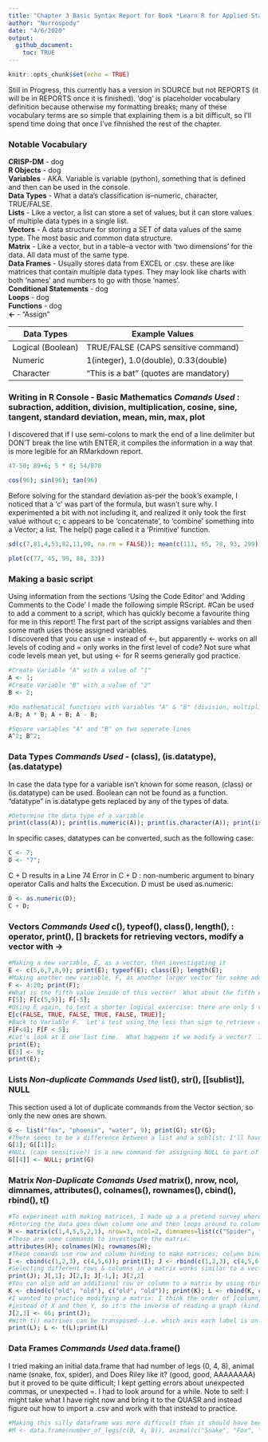 ```yaml
---
title: "Chapter 3 Basic Syntax Report for Book *Learn R for Applied Statistics : With Data Visualizations, Regressions, and Statistics* (Week 2 Monday-)"
author: "Nurrospody"
date: "4/6/2020"
output:
  github_document:
    toc: TRUE
---
```


```r
knitr::opts_chunk$set(echo = TRUE)
```

Still in Progress, this currently has a version in SOURCE but not REPORTS (it will be in REPORTS once it is finished).  'dog' is placeholder vocabulary definition because otherwise my formatting breaks; many of these vocabulary terms are so simple that explaining them is a bit difficult, so I'll spend time doing that once I've fihnished the rest of the chapter.
  
### Notable Vocabulary 
**CRISP-DM** - dog  
**R Objects** - dog  
**Variables** - AKA. Variable is variable (python), something that is defined and then can be used in the console.  
**Data Types** - What a data's classification is--numeric, character, TRUE/FALSE.  
**Lists** - Like a vector, a list can store a set of values, but it can store values of multiple data types in a single list.    
**Vectors** - A data structure for storing a SET of data values of the same type.  The most basic and common data structure.  
**Matrix** - Like a vector, but in a table--a vector with 'two dimensions' for the data.  All data must of the same type.    
**Data Frames** - Usually stores data from EXCEL or .csv. these are like matrices that contain multiple data types.  They may look like charts with both 'names' and numbers to go with those 'names'.  
**Conditional Statements** - dog  
**Loops** - dog  
**Functions** - dog  
**<-** - "Assign"  

Data Types | Example Values
-----------|---------------
Logical (Boolean)    | TRUE/FALSE (CAPS sensitive command)
Numeric           | 1(integer), 1.0(double), 0.33(double)
Character | "This is a bat" (quotes are mandatory)


### Writing in R Console - Basic Mathematics *Comands Used* : subraction, addition, division, multiplication, cosine, sine, tangent, standard deviation, mean, min, max, plot
I discovered that if I use semi-colons to mark the end of a line delimiter but DON'T break the line wtih ENTER, it compiles the information in a way that is more legible for an RMarkdown report.
``` r
47-50; 89+6; 5 * 8; 54/870

cos(96); sin(96); tan(96)
```
Before solving for the standard deviation as-per the book's example, I noticed that a 'c' was part of the formula, but wasn't sure why.  I experimented a bit with not including it, and realized it only took the first value without c; c appears to be 'concatenate', to 'combine' something into a Vector; a list.  The help() page called it a 'Primitive' function.
```r
sd(c(7,81,4,53,82,11,90, na.rm = FALSE)); mean(c(111, 65, 78, 93, 299)); min(c(9, 4, 7, 2)); max(c(9, 7, 2, 5))

plot(c(77, 45, 99, 88, 33))
``` 
 
 
### Making a basic script
Using information from the sections 'Using the Code Editor' and 'Adding Comments to the Code' I made the following simple RScript.  #Can be used to add a comment to a script, which has quickly become a favourite thing for me in this report!  The first part of the script assigns variables and then some math uses those assigned variables.  
I discovered that you can use = instead of <-, but apparently <- works on all levels of coding and = only works in the first level of code?  Not sure what code levels mean yet, but using <- for R seems generally god practice.
```r
#Create Variable "A" with a value of "1"
A <- 1;
#Create Variable "B" with a value of "2"
B <- 2;

#Do mathematical functions with variables "A" & "B" (division, multiplication, addition, subtraction)
A/B; A * B; A + B; A - B;

#Square variables "A" and "B" on two seperate lines
A^2; B^2;
```


### Data Types *Commands Used* - (class), (is.datatype), (as.datatype)
In case the data type for a variable isn't known for some reason, (class) or (is.datatype) can be used.  Boolean can not be found as a function. "datatype" in is.datatype gets replaced by any of the types of data.
```r
#Determine the data type of a variable
print(class(A)); print(is.numeric(A)); print(is.character(A)); print(is.logical(A))
```
In specific cases, datatypes can be converted, such as the following case:
```r
C <- 7;
D <- "7"; 
```
C + D results in a Line 74 Error in C + D : non-numberic argument to binary operator Calls and halts the Excecution.  D must be used as.numeric:
```r
D <- as.numeric(D);
C + D;
```

### Vectors *Commands Used* c(), typeof(), class(), length(), : operator, print(), [] brackets for retrieving vectors, modify a vector with ->
```r
#Making a new variable, E, as a vector, then investigating it
E <- c(5,6,7,8,9); print(E); typeof(E); class(E); length(E);
#Making another new variable, F, as another larger vector for sokme additional excercises
F <- 4:20; print(F);
#What is the fifth value inside of this vector?  What about the fifth AND ninth?  All the values without the fifth?
F[5]; F[c(5,9)]; F[-5];
#Using E again, to test a shorter logical excercise: there are only 5 values in E, but I typed out 6 logical values, so the latst one is NA.
E[c(FALSE, TRUE, FALSE, TRUE, FALSE, TRUE)];
#Back to Variable F.  Let's test using the less than sign to retrieve an element from the vector.  There is nothing <4, but there is something <5.
F[F<4]; F[F < 5];
#Let's look at E one last time.  What happens if we modify a vector?  If we modify the third value, it gets REPLACED, not ADDED IN.
print(E);
E[3] <- 9;
print(E);
```

### Lists *Non-duplicate Commands Used* list(), str(), [[sublist]], NULL  
This section used a lot of duplicate commands from the Vector section, so only the new ones are shown.
```r
G <- list("fox", "phoenix", "water", 9); print(G); str(G);
#There seems to be a difference between a list and a sublist; I'll have to figure the practical use of this difference with supplementary material.  
G[1]; G[[1]];
#NULL (caps sensitive?) is a new command for assigning NULL to part of a list, I presume it would work for a vector as well..
G[[4]] <- NULL; print(G)
```

### Matrix *Non-Duplicate Comands Used* matrix(), nrow, ncol, dimnames, attributes(), colnames(), rownames(), cbind(), rbind(), t()
```r
#To experiment with making matrices, I made up a a pretend survey where 6 people were asked if they liked or disliked 3 different animals.  Making this was clunky, however . . . there must be better ways to make tables and better uses of matrices.  Row is the X axis and Column is the Y axis.  
#Entering the data goes down column one and then loops around to column two, instead of across row one and then looping to row two.
H <- matrix(c(1,4,5,5,2,1), nrow=3, ncol=2, dimnames=list(c("Spider", "Fox", "Dog"), c("Likes the Animal", "Dislikes the Animal"))); print(H)
#These are some commands to investigate the matrix.
attributes(H); colnames(H); rownames(H);
#These comands use row and column binding to make matrices; column binding makes the values travel down and then loop to the next column; row binding makes the values travel across the rows and then loop down to the next column.
I <- cbind(c(1,2,3), c(4,5,6)); print(I); J <- rbind(c(1,2,3), c(4,5,6)); print(J);
#Selecting different rows & columns in a matrix works similar to a vector, but if the comma is before the number it selects the relevant column.  If the comma is AFTER the number it selects the relevant row.
print(J); J[,1]; J[2,]; J[-1,]; J[2,2]
#You can also add an additional row or column to a matrix by using rbind or cbind respectfully; the technique taught in the book technically makes a whole new variable.
K <- cbind(c("old", "old"), c("old", "old")); print(K); L <- rbind(K, c("new", "new")); print(L)
#I wanted to practice modifying a matrix: I think the order of [column, row] confuses me since it's going Y and then X for reading,  
#instead of X and then Y, so it's the inverse of reading a graph (kind of, this isn't meant to analogy with a graph, but figuring out why I was confused is helpful.)
J[2,3] <- 66; print(J);
#With t() matrixes can be transposed--i.e. which axis each label is on is switched. 
print(L); L <- t(L);print(L)
```
### Data Frames *Commands Used* data.frame()  
I tried making an initial data.frame that had number of legs (0, 4, 8), animal name (snake, fox, spider), and Does Riley like it? (good, good, AAAAAAAA) but it proved to be quite difficult; I kept getting errors about unexpected commas, or unexpected =.  I had to look around for a while.  Note to self: I might take what I have right now and bring it to the QUASR and instead figure out how to import a .csv and work with that instead to practice.
```r
#Making this silly dataframe was more difficult than it should have been.  Extra =s, extra commas. . .
#M <- data.frame(number_of_legs(c(0, 4, 8)), animal(c("Snake", "Fox", "Spider")), Does_Riley_Like_it?(c(("good", "good", "AAAAAAAA")); print(M);
```
